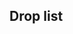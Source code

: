 ==Drop list==
{{Map/Drops
|regular = true
|no_legend = true
|filter_button = true
|nodes = B,D,E,F,G,J
|boss = J
|Abukuma:J/{S:1.58%}
|Aoba:B/{S:1.00%}, D/{S:1.00%  A:1.14%}, F/{S:1.07%  A:0.74%}, G/{S:1.04%  A:0.68%}
|Ashigara:B/{S:0.91%}, D/{S:2.43%}, F/{S:2.14%}, G/{S:2.18%}, J/{A:2.21%  B:8.09%}
|Atago:D/{S:0.47%}, F/{S:0.71%}, G/{S:1.05%}, J/{A:1.17%  B:5.15%}
|Chikuma:B/{S:0.33%}, D/{S:1.12%}, F/{S:1.10%}, G/{S:1.05%}, J/{S:3.67%  A:4.88%  B:4.41%}
|Chitose:B/{S:2.08%  A:0.25%}, D/{S:2.32%  A:0.89%}, F/{S:2.15%  A:0.78%}, G/{S:2.08%  A:1.73%}, J/{S:1.86%  A:1.41%  B:3.68%}
|Chiyoda:B/{S:2.07%  A:0.42%}, D/{S:2.41%  A:0.89%}, F/{S:2.25%  A:1.04%}, G/{S:2.14%  A:1.72%}, J/{S:1.83%  A:2.30%  B:0.73%}
|Choukai:B/{S:2.13%  A:0.19%}, D/{S:2.34%  A:1.06%}, F/{S:2.13%  A:0.93%}, G/{S:2.23%  A:1.71%}, J/{A:1.60%  B:4.41%}
|Fumizuki:B/{S:1.02%  A:0.81%}, D/{S:0.56%  A:1.37%  B:0.26%}, F/{S:0.28%  A:0.70%  B:0.48%}, G/{A:0.89%  B:0.65%}
|Furutaka:B/{S:1.05%}, D/{S:1.32%}, F/{S:1.14%}, G/{S:1.04%}
|Fusou:F/{S:0.20%}, G/{S:0.99%}, J/{S:5.04%  A:6.58%  B:2.21%}
|Haguro:B/{S:0.98%}, D/{S:2.34%}, F/{S:2.26%}, G/{S:2.07%}, J/{A:1.97%  B:2.94%}
|Hamakaze:J/{S:0.58%}
|Haruna:G/{S:1.01%}, J/{S:5.80%  A:4.27%  B:4.41%}
|Hatsuharu:B/{S:1.07%  A:0.81%}, D/{S:1.22%  A:1.03%}, F/{S:1.14%  A:0.78%}, G/{S:1.04%  A:0.81%}
|Hiei:G/{S:0.88%}, J/{S:5.36%  A:5.64%  B:0.73%}
|Hiyou:B/{S:1.03%}, D/{S:1.10%  A:0.14%}, F/{S:1.01%  A:0.44%}, G/{S:0.99%  A:0.81%}, J/{S:0.28%  A:2.02%  B:4.41%}
|Houshou:J/{S:1.84%  A:1.46%}
|Hyuuga:J/{S:5.30%  A:3.81%}
|I-58:J/{S:1.84%}
|Ise:J/{S:5.72%  A:3.81%}
|Isuzu:B/{S:1.02%  A:0.80%}, D/{S:1.10%  A:0.64%}, F/{S:0.96%  A:0.80%}, G/{S:1.05%  A:0.75%}, J/{B:0.73%}
|Jintsuu:B/{S:2.04%  A:1.21%}, D/{S:2.35%  A:1.45%}, F/{S:1.97%  A:1.68%}, G/{S:1.17%  A:1.66%  B:0.85%}
|Junyou:B/{S:1.03%}, D/{S:1.22%  A:0.42%}, F/{S:0.94%  A:0.56%}, G/{S:1.05%  A:0.84%}, J/{A:1.88%  B:3.68%}
|Kaga:J/{S:1.73%  A:1.74%}
|Kako:B/{S:2.02%  A:0.75%}, D/{S:2.35%  A:0.72%}, F/{S:2.23%  A:0.79%}, G/{S:2.17%  A:1.52%}, J/{B:1.47%}
|Kikuzuki:B/{S:1.06%  A:0.78%}, D/{S:0.20%  A:0.86%  B:0.77%}, F/{A:0.74%  B:0.93%}, G/{A:0.83%  B:0.74%}
|Kinu:J/{S:2.23%}
|Kinugasa:J/{S:1.94%}
|Kirishima:G/{S:1.13%}, J/{S:5.60%  A:3.33%  B:0.73%}
|Kisaragi:B/{S:1.07%  A:0.67%}, D/{S:1.17%  A:0.70%  B:0.19%}, F/{S:0.67%  A:0.88%  B:0.23%}, G/{A:0.72%  B:0.56%}
|Kiso:B/{S:2.07%  A:0.73%}, D/{S:2.45%  A:1.70%}, F/{S:2.20%  A:1.51%}, G/{S:2.10%  A:1.73%}, J/{B:2.21%}
|Kitakami:B/{S:1.13%  A:0.79%}, D/{S:1.22%  A:0.61%}, F/{S:1.05%  A:0.82%}, G/{S:1.02%  A:0.78%}, J/{A:0.05%  B:1.47%}
|Kongou:G/{S:0.69%}, J/{S:5.33%  A:6.25%  B:2.21%}
|Maya:B/{S:2.07%}, D/{S:2.37%  A:0.78%}, F/{S:2.06%  A:0.79%}, G/{S:2.02%  A:1.52%}, J/{A:2.02%  B:4.41%}
|Mikazuki:B/{S:1.05%  A:0.74%}, D/{A:0.78%  B:0.90%}, F/{A:0.78%  B:0.84%}, G/{A:0.84%  B:0.69%}
|Mochizuki:B/{S:1.07%  A:0.69%}, D/{A:0.84%  B:1.03%}, F/{A:0.91%  B:0.81%}, G/{A:0.89%  B:0.67%}
|Mogami:D/{S:0.95%}, F/{S:1.14%}, G/{S:0.97%}, J/{S:1.98%  A:3.05%  B:5.88%}
|Murakumo:B/{S:1.07%  A:0.78%}, D/{S:1.14%  A:0.98%}, F/{S:1.08%  A:0.76%}, G/{S:1.00%  A:0.74%}
|Murasame:B/{S:1.11%  A:0.82%}, D/{A:0.59%  B:0.64%}, F/{A:0.86%  B:0.93%}, G/{A:0.83%  B:0.74%}
|Mutsuki:B/{S:1.07%  A:0.75%}, D/{S:1.22%  A:0.95%}, F/{S:0.82%  A:0.72%  B:0.11%}, G/{A:0.83%  B:1.19%}
|Myoukou:B/{S:0.56%}, D/{S:1.20%}, F/{S:0.91%}, G/{S:1.03%}, J/{A:1.78%  B:3.68%}
|Nachi:B/{S:0.71%}, D/{S:2.27%}, F/{S:2.12%}, G/{S:2.12%}, J/{A:1.97%  B:8.09%}
|Naganami:J/{S:1.43%}
|Nagatsuki:B/{S:1.00%  A:0.70%}, D/{S:0.54%  A:0.72%  B:1.03%}, F/{S:0.16%  A:0.90%  B:0.67%}, G/{A:0.79%  B:0.69%}
|Naka:B/{S:3.00%  A:2.07%}, D/{S:3.36%  A:2.87%}, F/{S:3.06%  A:2.38%}, G/{S:1.04%  A:2.38%  B:1.28%}
|Natori:B/{S:2.08%  A:1.41%}, D/{S:2.24%  A:1.65%}, F/{S:2.00%  A:1.59%}, G/{S:1.50%  A:1.67%  B:0.81%}, J/{B:1.47%}
|Ooi:D/{S:0.58%}, F/{S:0.78%}, G/{S:1.10%}
|Ryuujou:B/{S:1.10%}, D/{S:1.18%  A:0.61%}, F/{S:0.99%  A:0.63%}, G/{S:1.05%  A:0.83%}, J/{A:1.50%  B:1.47%}
|Satsuki:B/{S:1.11%  A:0.76%}, D/{S:0.82%  A:0.89%  B:0.45%}, F/{S:0.42%  A:0.69%  B:0.40%}, G/{A:0.81%  B:0.65%}
|Sendai:J/{S:1.86%  A:2.07%}
|Shigure:B/{S:1.02%  A:0.77%}, D/{S:1.02%  A:1.00%}, F/{S:1.00%  A:0.89%}, G/{S:1.05%  A:0.81%}
|Shimakaze:J/{S:1.76%  A:2.11%}
|Shiratsuyu:B/{S:0.98%  A:0.86%}, D/{S:1.14%  A:0.75%}, F/{S:1.07%  A:0.76%}, G/{S:1.01%  A:0.90%}
|Shouhou:B/{S:1.05%}, D/{S:1.07%  A:0.81%}, F/{S:1.10%  A:0.64%}, G/{S:1.02%  A:0.88%}, J/{S:0.29%  A:2.25%  B:2.94%}
|Shoukaku:J/{S:1.81%}
|Souryuu:J/{S:1.86%  A:1.74%}
|Takao:D/{S:0.26%}, F/{S:0.54%}, G/{S:1.02%}, J/{A:2.02%  B:2.21%}
|Tama:B/{S:2.09%  A:0.64%}, D/{S:2.48%  A:1.67%}, F/{S:2.10%  A:1.57%}, G/{S:2.09%  A:1.45%}, J/{B:0.73%}
|Tatsuta:J/{S:1.84%  A:1.83%  B:1.47%}
|Tenryuu:J/{S:1.82%  A:1.55%  B:2.21%}
|Tone:B/{S:0.17%}, D/{S:1.22%}, F/{S:0.98%}, G/{S:1.01%}, J/{S:3.73%  A:4.23%  B:2.21%}
|Uranami:J/{S:2.73%}
|Uzuki:J/{S:3.01%}
|Yamashiro:D/{S:0.10%}, F/{S:0.47%}, G/{S:1.03%}, J/{S:4.16%  A:6.67%  B:1.47%}
|Yayoi:J/{S:3.08%}
|Yura:B/{S:2.17%  A:1.35%}, D/{S:2.52%  A:1.95%}, F/{S:2.22%  A:1.73%}, G/{S:2.07%  A:1.68%}, J/{B:0.73%}
|Yuudachi:B/{S:0.85%  A:0.66%  B:0.24%}, D/{A:1.00%  B:1.09%}, F/{A:0.88%  B:0.77%}, G/{A:0.82%  B:0.87%}
|Yuugumo:J/{S:3.09%}
}}